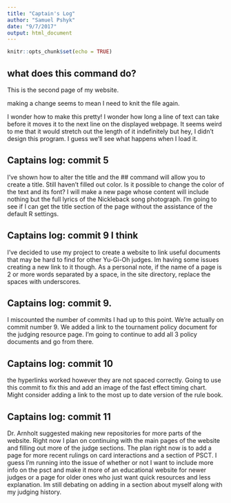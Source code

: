 ```yaml
---
title: "Captain's Log"
author: "Samuel Pshyk"
date: "9/7/2017"
output: html_document
---
```


```r
knitr::opts_chunk$set(echo = TRUE)
```

## what does this command do?

This is the second page of my website. 

making a change seems to mean I need to knit the file again. 

I wonder how to make this pretty!
I wonder how long a line of text can take before it moves it to the next line on the displayed webpage. It seems weird to me that it would stretch out the length of it indefinitely but hey, I didn't design this program. I guess we'll see what happens when I load it.

## Captains log: commit 5

I've shown how to alter the title and the ## command will allow you to create a title. Still haven't filled out color. Is it possible to change the color of the text and its font? I will make a new page whose content will include nothing but the full lyrics of the Nickleback song photograph. I'm going to see if I can get the title section of the page without the assistance of the default R settings. 

## Captains log: commit 9 I think

I've decided to use my project to create a website to link useful documents that may be hard to find for other Yu-Gi-Oh judges. Im having some issues creating a new link to it though. As a personal note, if the name of a page is 2 or more words separated by a space, in the site directory, replace the spaces with underscores. 

## Captains log: commit 9. 
I miscounted the number of commits I had up to this point. We're actually on commit number 9. We added a link to the tournament policy document for the judging resource page. I'm going to continue to add all 3 policy documents and go from there. 

## Captains log: commit 10
the hyperlinks worked however they are not spaced correctly. Going to use this commit to fix this and add an image of the fast effect timing chart. Might consider adding a link to the most up to date version of the rule book.

## Captains log: commit 11
Dr. Arnholt suggested making new repositories for more parts of the website. Right now I plan on continuing with the main pages of the website and filling out more of the judge sections. The plan right now is to add a page for more recent rulings on card interactions and a section of PSCT. I guess I'm running into the issue of whether or not I want to include more info on the psct and make it more of an educational website for newer judges or a page for older ones who just want quick resources and less explanation. Im still debating on adding in a section about myself along with my judging history. 
